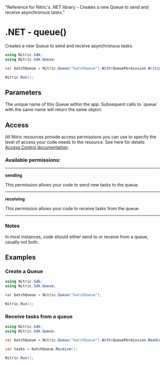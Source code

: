   "Reference for Nitric's .NET library - Creates a new Queue to send and receive asynchronous tasks."

# .NET - queue()

Creates a new Queue to send and receive asynchronous tasks.

```csharp
using Nitric.Sdk;
using Nitric.Sdk.Queue;

var batchQueue = Nitric.Queue("batchQueue").With(QueuePermission.Writing);

Nitric.Run();
```

## Parameters

<Properties>
  <Property name="name" type="string" required>
    The unique name of this Queue within the app. Subsequent calls to `queue`
    with the same name will return the same object.
  </Property>
</Properties>

## Access

All Nitric resources provide access permissions you can use to specify the level of access your code needs to the resource. See here for details [Access Control documentation](/resources/access-control).

### Available permissions:

---

**sending**

This permission allows your code to send new tasks to the queue.

---

**receiving**

This permission allows your code to receive tasks from the queue.

---

### Notes

In most instances, code should either send to or receive from a queue, usually not both.

## Examples

### Create a Queue

```csharp
using Nitric.Sdk;
using Nitric.Sdk.Queue;

var batchQueue = Nitric.Queue("batchQueue");

Nitric.Run();
```

### Receive tasks from a queue

```csharp
using Nitric.Sdk;
using Nitric.Sdk.Queue;

var batchQueue = Nitric.Queue("batchQueue").With(QueuePermission.Reading);

var tasks = batchQueue.Receive();

Nitric.Run();
```
